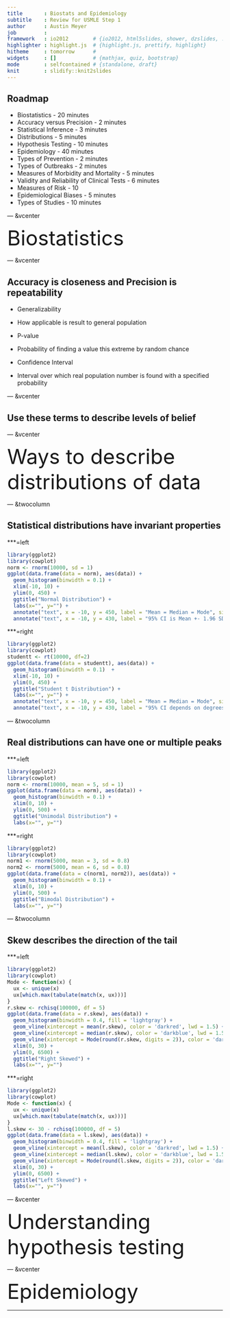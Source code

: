 ```yaml
---
title       : Biostats and Epidemiology
subtitle    : Review for USMLE Step 1
author      : Austin Meyer
job         : 
framework   : io2012        # {io2012, html5slides, shower, dzslides, ...}
highlighter : highlight.js  # {highlight.js, prettify, highlight}
hitheme     : tomorrow      # 
widgets     : []            # {mathjax, quiz, bootstrap}
mode        : selfcontained # {standalone, draft}
knit        : slidify::knit2slides
---
```


## Roadmap

 * Biostatistics - 20 minutes
  + Accuracy versus Precision - 2 minutes
  + Statistical Inference - 3 minutes
  + Distributions - 5 minutes
  + Hypothesis Testing - 10 minutes
 * Epidemiology - 40 minutes
  + Types of Prevention - 2 minutes
  + Types of Outbreaks - 2 minutes
  + Measures of Morbidity and Mortality - 5 minutes
  + Validity and Reliability of Clinical Tests - 6 minutes
  + Measures of Risk - 10
  + Epidemiological Biases - 5 minutes
  + Types of Studies - 10 minutes

--- &vcenter

<div class="centered"><font size="7">Biostatistics</font size></div>

--- &vcenter

## Accuracy is closeness and Precision is repeatability

 * Generalizability
  - How applicable is result to general population
  
 * P-value
  - Probability of finding a value this extreme by random chance
  
 * Confidence Interval
  - Interval over which real population number is found with a specified probability

--- &vcenter

## Use these terms to describe levels of belief

--- &vcenter

<div class="centered"><font size="7">Ways to describe distributions of data</font size></div>

--- &twocolumn

## Statistical distributions have invariant properties

***=left
```r
library(ggplot2)
library(cowplot)
norm <- rnorm(10000, sd = 1)
ggplot(data.frame(data = norm), aes(data)) + 
  geom_histogram(binwidth = 0.1) + 
  xlim(-10, 10) + 
  ylim(0, 450) +
  ggtitle("Normal Distribution") + 
  labs(x="", y="") +
  annotate("text", x = -10, y = 450, label = "Mean = Median = Mode", size=5, hjust = 0) +
  annotate("text", x = -10, y = 430, label = "95% CI is Mean +- 1.96 SD", size=5, hjust = 0)
```

***=right
```r
library(ggplot2)
library(cowplot)
studentt <- rt(10000, df=2)
ggplot(data.frame(data = studentt), aes(data)) + 
  geom_histogram(binwidth = 0.1)  + 
  xlim(-10, 10) + 
  ylim(0, 450) +
  ggtitle("Student t Distribution") + 
  labs(x="", y="") +
  annotate("text", x = -10, y = 450, label = "Mean = Median = Mode", size=5, hjust = 0) +
  annotate("text", x = -10, y = 430, label = "95% CI depends on degrees of freedom", size=5, hjust = 0)
```

--- &twocolumn

## Real distributions can have one or multiple peaks

***=left
```r
library(ggplot2)
library(cowplot)
norm <- rnorm(10000, mean = 5, sd = 1)
ggplot(data.frame(data = norm), aes(data)) + 
  geom_histogram(binwidth = 0.1) + 
  xlim(0, 10) + 
  ylim(0, 500) +
  ggtitle("Unimodal Distribution") + 
  labs(x="", y="")
```


***=right
```r
library(ggplot2)
library(cowplot)
norm1 <- rnorm(5000, mean = 3, sd = 0.8)
norm2 <- rnorm(5000, mean = 6, sd = 0.8)
ggplot(data.frame(data = c(norm1, norm2)), aes(data)) + 
  geom_histogram(binwidth = 0.1) + 
  xlim(0, 10) + 
  ylim(0, 500) +
  ggtitle("Bimodal Distribution") + 
  labs(x="", y="")
```

--- &twocolumn

## Skew describes the direction of the tail

***=left
```r
library(ggplot2)
library(cowplot)
Mode <- function(x) {
  ux <- unique(x)
  ux[which.max(tabulate(match(x, ux)))]
}
r.skew <- rchisq(100000, df = 5)
ggplot(data.frame(data = r.skew), aes(data)) +
  geom_histogram(binwidth = 0.4, fill = 'lightgray') + 
  geom_vline(xintercept = mean(r.skew), color = 'darkred', lwd = 1.5) +
  geom_vline(xintercept = median(r.skew), color = 'darkblue', lwd = 1.5) +
  geom_vline(xintercept = Mode(round(r.skew, digits = 2)), color = 'darkgreen', lwd = 1.5) +
  xlim(0, 30) + 
  ylim(0, 6500) +
  ggtitle("Right Skewed") + 
  labs(x="", y="")
```


***=right
```r
library(ggplot2)
library(cowplot)
Mode <- function(x) {
  ux <- unique(x)
  ux[which.max(tabulate(match(x, ux)))]
}
l.skew <- 30 - rchisq(100000, df = 5)
ggplot(data.frame(data = l.skew), aes(data)) + 
  geom_histogram(binwidth = 0.4, fill = 'lightgray') + 
  geom_vline(xintercept = mean(l.skew), color = 'darkred', lwd = 1.5) +
  geom_vline(xintercept = median(l.skew), color = 'darkblue', lwd = 1.5) +
  geom_vline(xintercept = Mode(round(l.skew, digits = 2)), color = 'darkgreen', lwd = 1.5) +
  xlim(0, 30) + 
  ylim(0, 6500) +
  ggtitle("Left Skewed") + 
  labs(x="", y="")
```

--- &vcenter

<div class="centered"><font size="7">Understanding hypothesis testing</font size></div>

--- &vcenter

<div class="centered"><font size="7">Epidemiology</font size></div>

---





